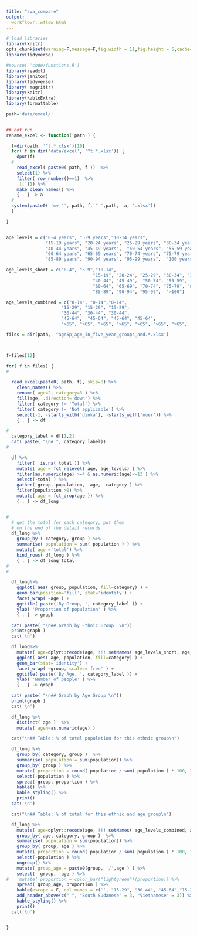 ```yaml
---
title: "sva_compare"
output:
  workflowr::wflow_html
---
```


<style>
img {
max-width: none;

    /* other options:
    max-width: 200%;
    max-width: 700px;
    max-width: 9in;
    max-width: 25cm;
    etc
    */
    }
</style>

```r

# load libraries
library(knitr)
opts_chunk$set(warning=F,message=F,fig.width = 11,fig.height = 5,cache=F, echo=FALSE)
library(tidyverse)

#source( 'code/functions.R')
library(readxl)
library(janitor)
library(tidyverse)
library( magrittr)
library(knitr)
library(kableExtra)
library(formattable)

```

```r
path='data/excel/'


## not run
rename_excel <- function( path ) {

  f=dir(path, '^t.*.xlsx')[10]
  for( f in dir('data/excel', '^t.*.xlsx')) {
    dput(f)
  #
    read_excel( paste0( path, f ))  %>%
    select(1) %>%
    filter( row_number()==1)  %>%
    `[[`(1) %>% 
    make_clean_names() %>%
    { . } -> a
  #
  system(paste0( 'mv "', path, f,'" ',path,  a, '.xlsx'))
  }  

}


age_levels = c("0-4 years", "5-9 years","10-14 years",
               "15-19 years", "20-24 years", "25-29 years", "30-34 years", "35-39 years",
               "40-44 years", "45-49 years",  "50-54 years", "55-59 years",
               "60-64 years", "65-69 years", "70-74 years", "75-79 years", "80-84 years",
               "85-89 years", "90-94 years", "95-99 years",  "100 years and over")

age_levels_short = c("0-4", "5-9","10-14",
                                 "15-19", "20-24", "25-29", "30-34", "35-39",
                                 "40-44", "45-49",  "50-54", "55-59",
                                 "60-64", "65-69", "70-74", "75-79", "80-84",
                                 "85-89", "90-94", "95-99",  ">100")

age_levels_combined = c("0-14", "0-14","0-14",
                     "15-29", "15-29", "15-29", 
                     "30-44", "30-44", "30-44", 
                     "45-64",  "45-64", "45-64", "45-64", 
                     ">65", ">65", ">65", ">65", ">65", ">65", ">65",  ">65")

files = dir(path, '^age5p_age_in_five_year_groups_and.*.xlsx')



f=files[12]

for( f in files) {
#

  read_excel(paste0( path, f), skip=8) %>%
    clean_names() %>% 
    rename( age=2, category=3 ) %>%
    fill(age, .direction='down') %>%
    filter( category != 'Total') %>%
    filter( category != 'Not applicable') %>%
    select(-1, -starts_with('dinka'), -starts_with('nuer')) %>%
    { . } -> df

#
  category_label = df[1,2]
  cat( paste( "\n# ", category_label))
#

  df %>%
    filter( !is.na( total )) %>%
    mutate( age = fct_relevel( age, age_levels) ) %>%
    filter(as.numeric(age) >=4 & as.numeric(age)<=13 ) %>%
    select(-total ) %>%
    gather( group, population, -age, -category ) %>% 
    filter(population >0) %>%
    mutate( age = fct_drop(age )) %>%
    { . } -> df_long


#
  # get the total for each category, put them
  # on the end of the detail records
  df_long %>%
    group_by ( category, group ) %>%
    summarise( population = sum( population ) ) %>%
    mutate( age ='total') %>%
    bind_rows( df_long ) %>% 
    { . } -> df_long_total
#
#

  df_long%>%
    ggplot( aes( group, population, fill=category) ) +
    geom_bar(position='fill', stat='identity') +
    facet_wrap( ~age ) +
    ggtitle( paste('By Group, ', category_label )) +
    ylab( 'Proportion of population' ) %>% 
    { . } -> graph

  cat( paste( "\n## Graph by Ethnic Group  \n"))
  print(graph )
  cat('\n')

  df_long%>%
    mutate( age=dplyr::recode(age, !!! setNames( age_levels_short, age_levels))) %>%
    ggplot( aes( age, population, fill=category) ) +
    geom_bar(stat='identity') +
    facet_wrap( ~group, scales='free' ) +
    ggtitle( paste('By Age, ', category_label )) +
    ylab( 'Number of people' ) %>% 
    { . } -> graph

  cat( paste( "\n## Graph by Age Group \n"))
  print(graph )
  cat('\n')

  df_long %>%
    distinct( age )  %>%
    mutate( agen=as.numeric(age) )  

  cat("\n## Table: % of total population for this ethnic group\n")

  df_long %>%
    group_by( category, group )  %>%
    summarise( population = sum(population)) %>%
    group_by( group ) %>%
    mutate( proportion = round( population / sum( population ) * 100, 2 )) %>% 
    select(-population ) %>%
    spread( group, proportion ) %>%
    kable() %>% 
    kable_styling() %>%
    print()
  cat('\n')

  cat("\n## Table: % of total for this ethnic and age group\n")

  df_long %>%
    mutate( age=dplyr::recode(age, !!! setNames( age_levels_combined, age_levels))) %>%
    group_by( age, category, group )  %>%
    summarise( population = sum(population)) %>%
    group_by( group, age ) %>%
    mutate( proportion = round( population / sum( population ) * 100, 2 )) %>% 
    select(-population ) %>%
    ungroup() %>%
    mutate( group_age = paste0(group, '/',age ) ) %>%
    select( -group, -age ) %>%
#    mutate( proportion = color_bar("lightgreen")(proportion)) %>%
    spread( group_age, proportion ) %>%
    kable(escape = F, col.names = c('', "15-29", "30-44", "45-64","15-29", "30-44", "45-64") )  %>%
    add_header_above(c(" ", "South Sudanese" = 3, "Vietnamese" = 3)) %>% 
    kable_styling() %>%
    print()
  cat('\n')


}


```

